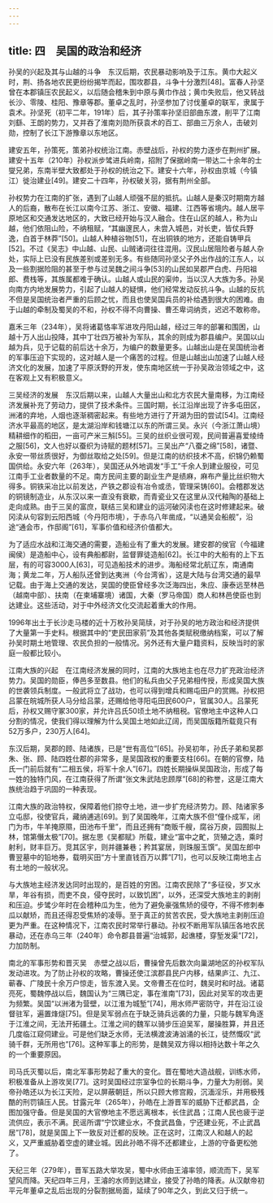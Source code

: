 ```yaml
---
---
---
```

title: 四　吴国的政治和经济
---




孙吴的兴起及其与山越的斗争　东汉后期，农民暴动影响及于江东。黄巾大起义时，荆、扬各地农民更纷纷揭竿而起，围攻郡县，斗争十分激烈[48]。富春人孙坚曾在本郡镇压农民起义，以后随会稽朱到中原与黄巾作战；黄巾失败后，他又转战长沙、零陵、桂阳、豫章等郡。董卓之乱时，孙坚参加了讨伐董卓的联军，隶属于袁术。孙坚死（初平二年，191年）后，其子孙策率孙坚旧部曲东渡，削平了江南刘繇、王朗的势力，又并吞了淮南刘勋所获袁术的百工、部曲三万余人，击破刘勋，控制了长江下游豫章以东地区。

建安五年，孙策死，策弟孙权统治江南。赤壁战后，孙权的势力逐步在荆州扩展。建安十五年（210年）孙权派步骘进兵岭南，招附了保据岭南一带达二十余年的士燮兄弟，东南半壁大致都处于孙权的统治之下。建安十六年，孙权由京城（今镇江）徙治建业[49]。建安二十四年，孙权破关羽，据有荆州全部。

孙权势力在江南的扩张，遇到了山越人顽强不屈的抵抗。山越人是秦汉时期南方越人的后裔，散布在长江以南今江苏、浙江、安徽、福建、江西等省境内。越人居平原地区和交通发达地区的，大致已经开始与汉人融合。住在山区的越人，称为山越，他们依阻山险，不纳租赋，“其幽邃民人，未尝入城邑，对长吏，皆仗兵野逸，白首于林莽”[50]。山越人种植谷物[51]，在出铜铁的地方，还能自铸甲兵[52]。不过《吴志》中山越、山民、山贼诸词往往混用。汉民山居阻险者与越人杂处，实际上已没有民族差别或差别无多。有些随同孙坚父子外出作战的江东人，以及一些割据险阻的甚至于参与过吴魏之间斗争[53]的山民如吴郡严白虎、丹阳祖郎、费栈等，其族属都难于确认。山越人或山民的渠帅，当以汉人大族为多。孙吴向南方内地发展势力，引起了山越人的疑惧，他们经常发动反抗斗争。山越的反抗不但是吴国统治者严重的后顾之忧，而且也使吴国兵员的补给遇到很大的困难。由于山越的牵制及蜀吴的不和，孙权不得不向曹操、曹丕卑词纳贡，迟迟不敢称帝。

嘉禾三年（234年），吴将诸葛恪率军进攻丹阳山越，经过三年的部署和围困，山越十万人出山投降，其中丁壮四万被补为军队，其余的则成为郡县编户。吴国以山越为兵，见于记载的前后达十余万，为编户的数量更多。山越出山是在吴国统治者的军事压迫下实现的，这对越人是一个痛苦的过程。但是山越出山加速了山越人经济文化的发展，加速了平原沃野的开发，使东南地区统一于孙吴政治领域之中，这在客观上又有积极意义。

三吴经济的发展　东汉后期以来，山越人大量出山和北方农民大量南移，为江南经济发展补充了劳动力，提供了技术条件。三国时期，长江沿岸出现了许多屯田区，洲渚的弃地，人烟也逐渐稠密起来。有些地方进行了开湖为田的尝试[54]。江南经济水平最高的地区，是太湖沿岸和钱塘江以东的所谓三吴。永兴（今浙江萧山境）精耕细作的稻田，一亩可产米三斛[55]。三吴的丝织业很可观，民间普遍喜爱绫绮之服[56]，文人也好以蚕织为诗赋的题材[57]。三吴出产“八蚕之绵”[58]，诸暨、永安一带丝质很好，为御丝取给之处[59]。但是江南的纺织技术不高，织锦仍赖蜀国供给。永安六年（263年），吴国还从外地调发“手工”千余人到建业服役，可见江南手工业者数量的不足。南方民间主要的副业生产是绩麻，麻布产量比丝织物大得多。铜铁采冶比以前发达，产铁之郡设有冶令或丞，管理采铸[60]。会稽郡发达的铜镜制造业，从东汉以来一直没有衰歇，而青瓷业又在这里从汉代釉陶的基础上走向成熟。由于三吴的富庶，联结三吴和建业的运河破冈渎也在这时修建起来。破冈渎从句容到云阳西城（今丹阳市境），于赤乌八年凿成，“以通吴会船舰”，沿途“通会市，作邸阁”[61]，军事价值和经济价值都大。

为了适应水战和江海交通的需要，造船业有了重大的发展。建安郡的侯官（今福建闽侯）是造船中心，设有典船都尉，监督罪徒造船[62]。长江中的大船有的上下五层，有的可容3000人[63]，可见造船技术的进步。海船经常北航辽东，南通南海；黄龙二年，万人船队还曾到达夷洲（今台湾省），这是大陆与台湾交通的最早记载。由于海上交通的发达，吴国的使臣曾经多次泛海四出，朱应、康泰远至林邑（越南中部）、扶南（在柬埔寨境）诸国，大秦（罗马帝国）商人和林邑使臣也到达建业。这些活动，对于中外经济文化交流起着重大的作用。

1996年出土于长沙走马楼的近十万枚孙吴简牍，对于孙吴的地方政治和经济提供了大量第一手史料。根据其中的“吏民田家莂”及其他各类赋税缴纳档案，可以了解孙吴时期土地管理、农民负担的一般情况。另外还有大量户籍资料，反映当时的家庭一般都比较小。

江南大族的兴起　在江南经济发展的同时，江南的大族地主也在尽力扩充政治经济势力。吴国的勋臣，俸邑多至数县。他们的私兵由父子兄弟相传授，形成吴国大族的世袭领兵制度。一般武将立了战功，也可以得到增兵和赐屯田户的赏赐。孙权把吕蒙在皖城所获人马分给吕蒙，还赐给他寻阳屯田民600户，官属30人。吕蒙死后，孙权又赐守冢300家，并允许吕氏50顷土地不纳租税。官僚地主中这种人口分割的情况，使我们得以理解为什么吴国土地如此辽阔，而吴国版籍所载竟只有52万多户，230万人[64]。

东汉后期，吴郡的顾、陆诸族，已是“世有高位”[65]。孙吴初年，孙氏子弟和吴郡朱、张、顾、陆四姓仕郡的非常多，是吴国政权的重要支柱[66]。在朝的官僚，陆氏一门前后就有“二相五侯，将军十余人”[67]。四姓长期操纵吴国政治，形成了每一姓的独特门风，在江南获得了所谓“张文朱武陆忠顾厚”[68]的称誉，这是江南大族统治趋于巩固的一种表现。

江南大族的政治特权，保障着他们掠夺土地，进一步扩充经济势力。顾、陆诸家多立屯邸，役使官兵，藏纳逋逃[69]。到了吴国晚年，江南大族不但“僮仆成军，闭门为市，牛羊掩原隰，田池布千里”，而且还拥有“商贩千艘，腐谷万庾，园囿拟上林，馆第僭太极”[70]。据左思《吴都赋》所载，建业“富中之甿，货殖之选，乘时射利，财丰巨万。竞其区宇，则并疆兼巷；矜其宴居，则珠服玉馔”。吴国左郎中曹翌墓中的铅地券，载明买田“方十里直钱百万以葬”[71]，也可以反映江南地主占有土地的一般状况。

与大族地主经济发达同时出现的，是百姓的穷困。江南农民除了“多征役，岁又水旱，年谷有损，而吏不良，侵夺民时，以致饥困”，以外，还深受大族地主的剥削和压迫。步骘少年时在会稽种瓜为生，他为了避免豪强焦矫的侵夺，不得不修刺奉瓜以献矫，而且还得忍受焦矫的凌辱。至于真正的贫苦农民，受大族地主剥削压迫更为严重。在这种情况下，江南农民时常举行暴动。孙权不断用军队镇压各地农民暴动，还在赤乌三年（240年）命令郡县普遍“治城郭，起谯楼，穿堑发渠”[72]，力加防制。

南北的军事形势和晋灭吴　赤壁之战以后，曹操曾先后数次向巢湖地区的孙权军队发动进攻。为了防止孙权的攻略，曹操还使江滨郡县民户内移，结果庐江、九江、蕲春、广陵民十余万户惊走，皆东渡入吴。文帝曹丕在位时，魏吴时和时战。诸葛亮死，蜀魏停战以后，魏国认为“三隅已定，事在淮南”[73]，因此对吴军的攻击更为频繁。吴国“以洲渚为营壁，以江淮为城堑”[74]，用水师严密防守，并在沿江设督驻军，遍置烽燧[75]。但是吴军弱点在于缺乏骑兵远袭的力量，只能与魏军角逐于江淮之间，无法开拓疆土。江淮之间的魏军以骑步压迫吴军，屡操胜算，并且还几度临江窥伺建业。可是他们缺乏水师，无法横渡波涛汹涌的长江，徒然慨叹“武骑千群，无所用也”[76]。这种军事上的形势，是魏吴双方得以相持达数十年之久的一个重要原因。

司马氏灭蜀以后，南北军事形势起了重大的变化。晋在蜀地大造战舰，训练水师，积极准备从上游攻吴[77]。这时吴国经过宗室争位的长期斗争，力量大为削弱。吴帝孙皓还以为长江天险，足以屏蔽朝廷，所以只顾大修宫殿，沉湎淫乐，并用极残酷的刑罚镇压人民。甘露元年（265年），孙皓在上游晋军的威胁下迁都武昌，企图加强守备。但是吴国的大官僚地主不愿远离根本，长住武昌；江南人民也疲于逆流供应，表示不满。民谣所谓“宁饮建业水，不食武昌鱼，宁还建业死，不止武昌居”[78]，就是吴国上下一致反对迁都的反映。正在这时，江南汉人和越人的起义，又严重威胁着空虚的建业城。因此孙皓不得不还都建业，上游的守备更松弛了。

天纪三年（279年），晋军五路大举攻吴，蜀中水师由王濬率领，顺流而下，吴军望风而降。天纪四年三月，王濬的水师到达建业，接受了孙皓的降表。从汉献帝初平元年董卓之乱后出现的分裂割据局面，延续了90年之久，到此又归于统一。